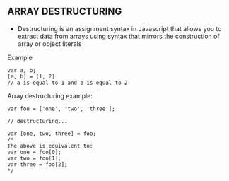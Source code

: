 ## ARRAY DESTRUCTURING 

* Destructuring is an assignment syntax in Javascript that allows you to extract data from arrays using syntax that mirrors the construction of array or object literals 

Example 
```
var a, b; 
[a, b] = [1, 2] 
// a is equal to 1 and b is equal to 2 
```

Array destructuring example: 
```
var foo = ['one', 'two', 'three']; 

// destructuring... 

var [one, two, three] = foo; 
/* 
The above is equivalent to: 
var one = foo[0]; 
var two = foo[1]; 
var three = foo[2]; 
*/